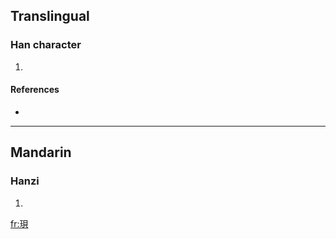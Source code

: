 ==Translingual==

===Han character===
{{Han char|rn=96|rad=玉|as=07|sn=11|four=1618<sub>0</sub>|canj=一土月山金 (MGBUC)}}

# {{defn|Han|sort=玉07}}

====References====
* {{Han ref|kx=0732.180|dkj=21000|dj=1143.150|hdz=21116.020|uh=73FC|ud=29692|bh=D674|bd=54900}}

----

==Mandarin==

===Hanzi===
{{cmn-hanzi|pin=[[bèi]] ([[bei4]])|wg=pei<sup>4</sup>}}

# {{defn|Mandarin|sort=玉07}}

[[fr:珼]]